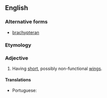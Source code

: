 ==English==

===Alternative forms===
* [[brachypteran]]

===Etymology===
{{confix|brachy|pterous|lang=en}}

===Adjective===
{{en-adj|-}}

# {{lb|en|zoology}} Having [[short]], possibly non-functional [[wings]].

====Translations====
{{trans-top|having short wings}}
* Portuguese: {{t|pt|braquíptero}}
{{trans-mid}}
{{trans-bottom}}